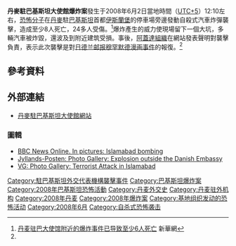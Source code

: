 {{Infobox terrorist attack
|title=丹麥駐巴基斯坦大使館爆炸案
|image=Pakistan-CIA WFB Map.png
|caption=
|location=[[巴基斯坦|巴基斯坦]][[伊斯蘭堡|伊斯蘭堡]]
|target={{Link-en|丹麥大使館|List of diplomatic missions of Denmark}}
|date=2008年6月2日
|time-begin=12:10
|time-end=12:10
|timezone=[[UTC+5|UTC+5]] 
|type=[[汽車炸彈|自殺式汽車炸彈襲擊]]
|fatalities=8
|injuries=24<ref>{{cite news |url=http://www.app.com.pk/en_/index.php?option=com_content&task=view&id=40082&Itemid=1 |title=Six killed, 24 injured in blast near Danish Embassy |publisher=Associated Press of Pakistan |accessdate=2008-06-02 |deadurl=yes |archiveurl=https://web.archive.org/web/20080605122506/http://www.app.com.pk/en_/index.php?option=com_content&task=view&id=40082&Itemid=1 |archivedate=2008-06-05 }}</ref>
|perps=[[阿蓋達|阿蓋達]]<ref name="Jyllandsposten6">Jyllands-Posten: [http://jp.dk/indland/article1358831.ece PET: Al Qaida står bag] {{Wayback|url=http://jp.dk/indland/article1358831.ece |date=20080603081939 }} - Retrieved on 2008-06-02 {{da}}</ref>或[[塔利班|塔利班]]<ref name="Jyllandsposten10">Jyllands-Posten: [http://jp.dk/udland/asien/article1358861.ece Taleban er nu hovedmistænkt] {{Wayback|url=http://jp.dk/udland/asien/article1358861.ece |date=20080604223046 }} - Retrieved on 2008-06-03 {{da}}</ref>
}}

'''丹麥駐巴基斯坦大使館爆炸案'''發生于2008年6月2日當地時間（[[UTC+5|UTC+5]]）12:10左右，[[恐怖分子|恐怖分子]]在[[丹麥|丹麥]]駐[[巴基斯坦|巴基斯坦]]首都[[伊斯蘭堡|伊斯蘭堡]]的{{Link-en|丹麥大使館|List of diplomatic missions of Denmark|大使館}}停車場旁邊發動自殺式汽車炸彈襲擊，造成至少8人死亡，24多人受傷。<ref name=xinhua>[http://news.xinhuanet.com/newscenter/2008-06/02/content_8301723.htm 丹麦驻巴大使馆附近的爆炸事件已导致至少6人死亡] {{Wayback|url=http://news.xinhuanet.com/newscenter/2008-06/02/content_8301723.htm |date=20080605052621 }} 新華網</ref>爆炸產生的威力使現場留下一個大坑，多輛汽車被炸毀，還波及到附近建筑受損。事後，[[阿蓋達|阿蓋達組織]]在網站發表聲明對襲擊負責，表示此次襲擊是對[[日德兰邮报穆罕默德漫画事件|日德兰邮报穆罕默德漫画事件]]的報復。<ref name="Jyllandsposten6"/>

==參考資料==
{{reflist|2}}

==外部連結==
* [https://web.archive.org/web/20080607195541/http://www.ambislamabad.um.dk/en 丹麥駐巴基斯坦大使館網站]
===圖輯===
* [http://news.bbc.co.uk/1/hi/in_pictures/7431016.stm BBC News Online. In pictures: Islamabad bombing] {{Wayback|url=http://news.bbc.co.uk/1/hi/in_pictures/7431016.stm |date=20220115000823 }}
* [https://web.archive.org/web/20080602204222/http://jp.dk/fotoflash/fotoflash_reportage/article1357956.ece Jyllands-Posten: Photo Gallery: Explosion outside the Danish Embassy]
* [https://web.archive.org/web/20080603114639/http://www1.vg.no/bildespesial/show/spesial.php?id=6204 VG: Photo Gallery: Terrorist Attack in Islamabad]

{{Depictions of Muhammad}}

[[Category:駐巴基斯坦外交代表機構襲擊事件|Category:駐巴基斯坦外交代表機構襲擊事件]]
[[Category:巴基斯坦爆炸案|Category:巴基斯坦爆炸案]]
[[Category:2008年巴基斯坦恐怖活動|Category:2008年巴基斯坦恐怖活動]]
[[Category:丹麦外交史|Category:丹麦外交史]]
[[Category:丹麦驻外机构|Category:丹麦驻外机构]]
[[Category:2008年丹麦|Category:2008年丹麦]]
[[Category:2008年爆炸案|Category:2008年爆炸案]]
[[Category:基地组织发动的恐怖活动|Category:基地组织发动的恐怖活动]]
[[Category:2008年6月|Category:2008年6月]]
[[Category:自杀式恐怖袭击|Category:自杀式恐怖袭击]]